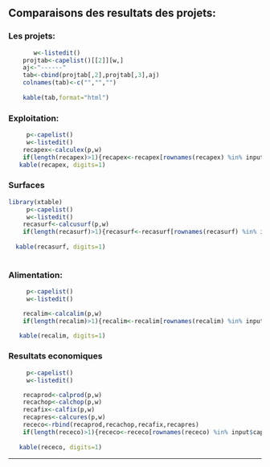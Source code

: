 
## Comparaisons des resultats des projets:

### Les projets:

```{r proj ,echo=FALSE,results='asis'}
       w<-listedit()
    projtab<-capelist()[[2]][w,]
    aj<-"------"
    tab<-cbind(projtab[,2],projtab[,3],aj)
    colnames(tab)<-c("","","") 
   
    kable(tab,format="html")
```


\newpage

### Exploitation:

```{r ex ,echo=FALSE,results='asis'}
     p<-capelist()
     w<-listedit()
    recapex<-calculex(p,w) 
    if(length(recapex)>1){recapex<-recapex[rownames(recapex) %in% input$capel_ex,]}
   kable(recapex, digits=1)

```

\newpage

### Surfaces

```{r surf ,echo=FALSE,results='asis'}
library(xtable)
     p<-capelist()
     w<-listedit()
    recasurf<-calcusurf(p,w)
    if(length(recasurf)>1){recasurf<-recasurf[rownames(recasurf) %in% input$capel_surf,]}
   
  kable(recasurf, digits=1)
 
```

\pagebreak

### Alimentation:

```{r alim ,echo=FALSE,results='asis'}
     p<-capelist()
     w<-listedit()

    recalim<-calcalim(p,w)
    if(length(recalim)>1){recalim<-recalim[rownames(recalim) %in% input$capel_alim,]}

   kable(recalim, digits=1)

```


\pagebreak

### Resultats economiques

```{r eco ,echo=FALSE,results='asis'}
     p<-capelist()
     w<-listedit()

    recaprod<-calprod(p,w)
    recachop<-calchop(p,w)
    recafix<-calfix(p,w)
    recapres<-calcures(p,w)
    receco<-rbind(recaprod,recachop,recafix,recapres)
    if(length(receco)>1){receco<-receco[rownames(receco) %in% input$capel_prod,]}
      
   kable(receco, digits=1)

```


-------------------------------------------------------------------------------------------------
